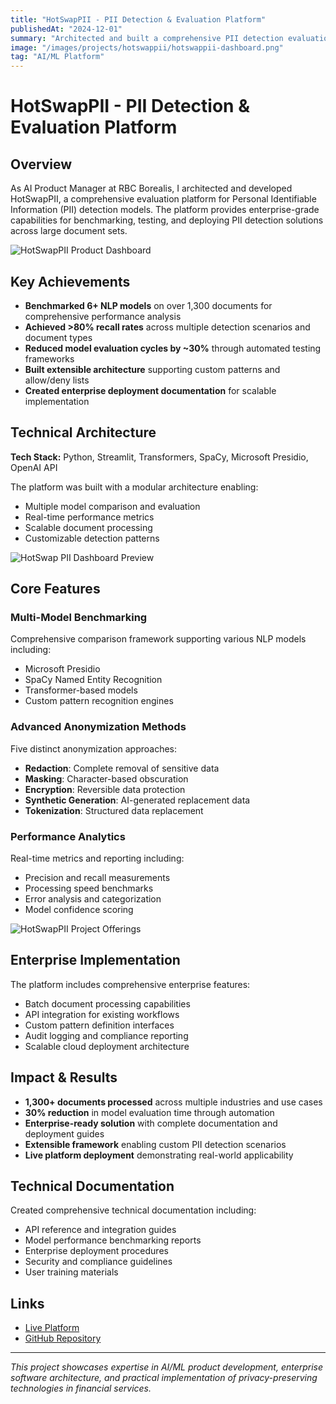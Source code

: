 ---
title: "HotSwapPII - PII Detection & Evaluation Platform"
publishedAt: "2024-12-01"
summary: "Architected and built a comprehensive PII detection evaluation platform that benchmarks multiple NLP models, achieving >80% recall rates and reducing evaluation cycles by ~30%."
image: "/images/projects/hotswappii/hotswappii-dashboard.png"
tag: "AI/ML Platform"
---

# HotSwapPII - PII Detection & Evaluation Platform

## Overview

As AI Product Manager at RBC Borealis, I architected and developed HotSwapPII, a comprehensive evaluation platform for Personal Identifiable Information (PII) detection models. The platform provides enterprise-grade capabilities for benchmarking, testing, and deploying PII detection solutions across large document sets.

<Image
  src="/images/projects/hotswappii/hotswappii-dashboard.png"
  alt="HotSwapPII Product Dashboard"
  width={1600}
  height={900}
/>

## Key Achievements

- **Benchmarked 6+ NLP models** on over 1,300 documents for comprehensive performance analysis
- **Achieved >80% recall rates** across multiple detection scenarios and document types
- **Reduced model evaluation cycles by ~30%** through automated testing frameworks
- **Built extensible architecture** supporting custom patterns and allow/deny lists
- **Created enterprise deployment documentation** for scalable implementation

## Technical Architecture

**Tech Stack:** Python, Streamlit, Transformers, SpaCy, Microsoft Presidio, OpenAI API

The platform was built with a modular architecture enabling:
- Multiple model comparison and evaluation
- Real-time performance metrics
- Scalable document processing
- Customizable detection patterns

<Image
  src="/images/projects/hotswappii/hotswappii-preview.png"
  alt="HotSwap PII Dashboard Preview"
  width={1600}
  height={900}
/>

## Core Features

### Multi-Model Benchmarking
Comprehensive comparison framework supporting various NLP models including:
- Microsoft Presidio
- SpaCy Named Entity Recognition
- Transformer-based models
- Custom pattern recognition engines

### Advanced Anonymization Methods
Five distinct anonymization approaches:
- **Redaction**: Complete removal of sensitive data
- **Masking**: Character-based obscuration
- **Encryption**: Reversible data protection
- **Synthetic Generation**: AI-generated replacement data
- **Tokenization**: Structured data replacement

### Performance Analytics
Real-time metrics and reporting including:
- Precision and recall measurements
- Processing speed benchmarks
- Error analysis and categorization
- Model confidence scoring

<Image
  src="/images/projects/hotswappii/hotswappii-offerings.jpeg"
  alt="HotSwapPII Project Offerings"
  width={1600}
  height={900}
/>

## Enterprise Implementation

The platform includes comprehensive enterprise features:
- Batch document processing capabilities
- API integration for existing workflows
- Custom pattern definition interfaces
- Audit logging and compliance reporting
- Scalable cloud deployment architecture

## Impact & Results

- **1,300+ documents processed** across multiple industries and use cases
- **30% reduction** in model evaluation time through automation
- **Enterprise-ready solution** with complete documentation and deployment guides
- **Extensible framework** enabling custom PII detection scenarios
- **Live platform deployment** demonstrating real-world applicability

## Technical Documentation

Created comprehensive technical documentation including:
- API reference and integration guides
- Model performance benchmarking reports
- Enterprise deployment procedures
- Security and compliance guidelines
- User training materials

## Links

- [Live Platform](https://hotswappii.streamlit.app/)
- [GitHub Repository](https://github.com/allangalli/HotSwapPII)

---

*This project showcases expertise in AI/ML product development, enterprise software architecture, and practical implementation of privacy-preserving technologies in financial services.*